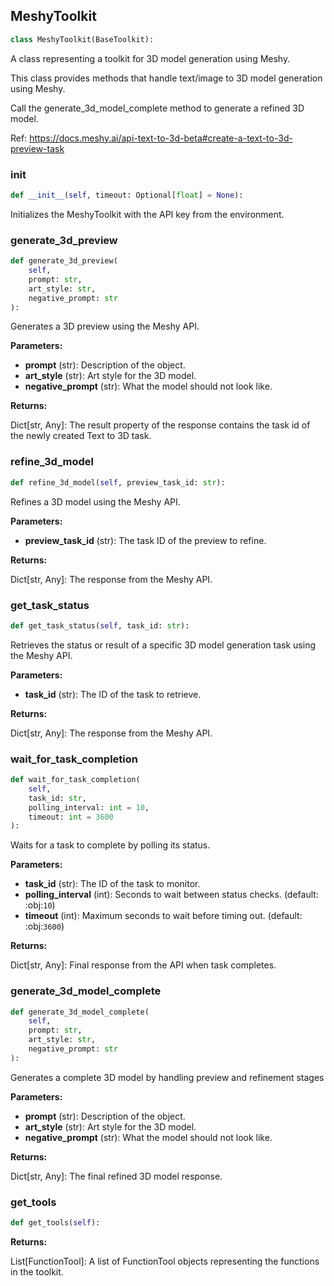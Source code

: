<a id="camel.toolkits.meshy_toolkit"></a>

<a id="camel.toolkits.meshy_toolkit.MeshyToolkit"></a>

## MeshyToolkit

```python
class MeshyToolkit(BaseToolkit):
```

A class representing a toolkit for 3D model generation using Meshy.

This class provides methods that handle text/image to 3D model
generation using Meshy.

Call the generate_3d_model_complete method to generate a refined 3D model.

Ref:
https://docs.meshy.ai/api-text-to-3d-beta#create-a-text-to-3d-preview-task

<a id="camel.toolkits.meshy_toolkit.MeshyToolkit.__init__"></a>

### __init__

```python
def __init__(self, timeout: Optional[float] = None):
```

Initializes the MeshyToolkit with the API key from the
environment.

<a id="camel.toolkits.meshy_toolkit.MeshyToolkit.generate_3d_preview"></a>

### generate_3d_preview

```python
def generate_3d_preview(
    self,
    prompt: str,
    art_style: str,
    negative_prompt: str
):
```

Generates a 3D preview using the Meshy API.

**Parameters:**

- **prompt** (str): Description of the object.
- **art_style** (str): Art style for the 3D model.
- **negative_prompt** (str): What the model should not look like.

**Returns:**

  Dict[str, Any]: The result property of the response contains the
task id of the newly created Text to 3D task.

<a id="camel.toolkits.meshy_toolkit.MeshyToolkit.refine_3d_model"></a>

### refine_3d_model

```python
def refine_3d_model(self, preview_task_id: str):
```

Refines a 3D model using the Meshy API.

**Parameters:**

- **preview_task_id** (str): The task ID of the preview to refine.

**Returns:**

  Dict[str, Any]: The response from the Meshy API.

<a id="camel.toolkits.meshy_toolkit.MeshyToolkit.get_task_status"></a>

### get_task_status

```python
def get_task_status(self, task_id: str):
```

Retrieves the status or result of a specific 3D model generation
task using the Meshy API.

**Parameters:**

- **task_id** (str): The ID of the task to retrieve.

**Returns:**

  Dict[str, Any]: The response from the Meshy API.

<a id="camel.toolkits.meshy_toolkit.MeshyToolkit.wait_for_task_completion"></a>

### wait_for_task_completion

```python
def wait_for_task_completion(
    self,
    task_id: str,
    polling_interval: int = 10,
    timeout: int = 3600
):
```

Waits for a task to complete by polling its status.

**Parameters:**

- **task_id** (str): The ID of the task to monitor.
- **polling_interval** (int): Seconds to wait between status checks. (default: :obj:`10`)
- **timeout** (int): Maximum seconds to wait before timing out. (default: :obj:`3600`)

**Returns:**

  Dict[str, Any]: Final response from the API when task completes.

<a id="camel.toolkits.meshy_toolkit.MeshyToolkit.generate_3d_model_complete"></a>

### generate_3d_model_complete

```python
def generate_3d_model_complete(
    self,
    prompt: str,
    art_style: str,
    negative_prompt: str
):
```

Generates a complete 3D model by handling preview and refinement
stages

**Parameters:**

- **prompt** (str): Description of the object.
- **art_style** (str): Art style for the 3D model.
- **negative_prompt** (str): What the model should not look like.

**Returns:**

  Dict[str, Any]: The final refined 3D model response.

<a id="camel.toolkits.meshy_toolkit.MeshyToolkit.get_tools"></a>

### get_tools

```python
def get_tools(self):
```

**Returns:**

  List[FunctionTool]: A list of FunctionTool objects
representing the functions in the toolkit.
